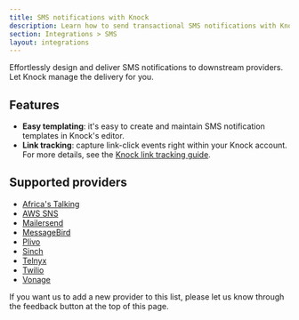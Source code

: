 ```yaml
---
title: SMS notifications with Knock
description: Learn how to send transactional SMS notifications with Knock.
section: Integrations > SMS
layout: integrations
---
```


Effortlessly design and deliver SMS notifications to downstream providers. Let Knock manage the delivery for you.

## Features

- **Easy templating**: it's easy to create and maintain SMS notification templates in Knock's editor.
- **Link tracking**: capture link-click events right within your Knock account. For more details, see the [Knock link tracking guide](/send-notifications/tracking).

## Supported providers

- [Africa's Talking](/integrations/sms/africas-talking)
- [AWS SNS](/integrations/sms/aws-sns)
- [Mailersend](/integrations/sms/mailersend)
- [MessageBird](/integrations/sms/messagebird)
- [Plivo](/integrations/sms/plivo)
- [Sinch](/integrations/sms/sinch)
- [Telnyx](/integrations/sms/telnyx)
- [Twilio](/integrations/sms/twilio)
- [Vonage](/integrations/sms/vonage)

If you want us to add a new provider to this list, please let us know through the feedback button at the top of this page.
